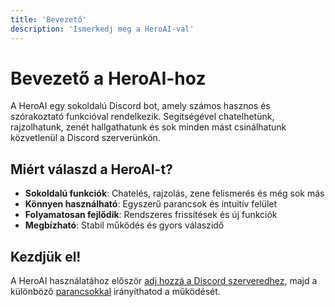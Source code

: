 ```yaml
---
title: 'Bevezető'
description: 'Ismerkedj meg a HeroAI-val'
---
```


# Bevezető a HeroAI-hoz

A HeroAI egy sokoldalú Discord bot, amely számos hasznos és szórakoztató funkcióval rendelkezik. Segítségével chatelhetünk, rajzolhatunk, zenét hallgathatunk és sok minden mást csinálhatunk közvetlenül a Discord szerverünkön.

## Miért válaszd a HeroAI-t?

- **Sokoldalú funkciók**: Chatelés, rajzolás, zene felismerés és még sok más
- **Könnyen használható**: Egyszerű parancsok és intuitív felület
- **Folyamatosan fejlődik**: Rendszeres frissítések és új funkciók
- **Megbízható**: Stabil működés és gyors válaszidő

## Kezdjük el!

A HeroAI használatához először [adj hozzá a Discord szerveredhez](elso-lepesek), majd a különböző [parancsokkal](/HeroAI/parancsok/chat) irányíthatod a működését. 